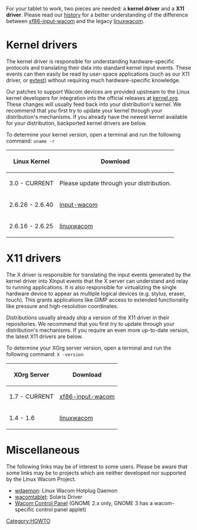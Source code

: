 [[Category:HOWTO]]

For your tablet to work, two pieces are needed: a '''kernel driver''' and a '''X11 driver'''. Please read our [[history]] for a better understanding of the difference between [[xf86-input-wacom]] and the legacy [[linuxwacom]].

{{Tip|text=On modern desktop distributions, you do '''not''' need the kernel or X drivers in the linuxwacom tarball.}}

= Kernel drivers =
The kernel driver is responsible for understanding hardware-specific protocols and translating their data into standard kernel input events. These events can then easily be read by user-space applications (such as our X11 driver, or [[evtest]]) without requiring much hardware-specific knowledge.

Our patches to support Wacom devices are provided upstream to the Linux kernel developers for integration into the official releases at [http://www.kernel.org kernel.org]. These changes will usually feed back into your distribution's kernel. We recommend that you first try to update your kernel through your distribution's mechanisms. If you already have the newest kernel available for your distribution, backported kernel drivers are below.

To determine your kernel version, open a terminal and run the following command: <code>uname -r</code>

{| border="1" cellpadding="2"
|-
! Linux Kernel
! Download
|-
| 3.0 - CURRENT
| Please update through your distribution.
|-
| 2.6.26 - 2.6.40
| [[input-wacom]]
|-
| 2.6.16 - 2.6.25
| [[linuxwacom]]
|}

= X11 drivers =
The X driver is responsible for translating the input events generated by the kernel driver into XInput events that the X server can understand and relay to running applications. It is also responsible for virtualizing the single hardware device to appear as multiple logical devices (e.g. stylus, eraser, touch). This grants applications like GIMP access to extended functionality like pressure and high-resolution coordinates.

Distributions usually already ship a version of the X11 driver in their repositories. We recommend that you first try to update through your distribution's mechanisms. If you require an even more up-to-date version, the latest X11 drivers are below.

To determine your XOrg server version, open a terminal and run the following command: <code>X -version</code>

{| border="1" cellpadding="2"
|-
! XOrg Server
! Download
|-
| 1.7 - CURRENT
| [[xf86-input-wacom]]
|-
| 1.4 - 1.6
| [[linuxwacom]]
|}

= Miscellaneous =
The following links may be of interest to some users. Please be aware that some links may be to projects which are neither developed nor supported by the Linux Wacom Project.

* [[wdaemon]]: Linux Wacom Hotplug Daemon
* [[wacomtablet]]: Solaris Driver
* [http://gtk-apps.org/content/show.php/Wacom+Control+Panel?content=104309 Wacom Control Panel] (GNOME 2.x only, GNOME 3 has a wacom-specific control panel applet)
